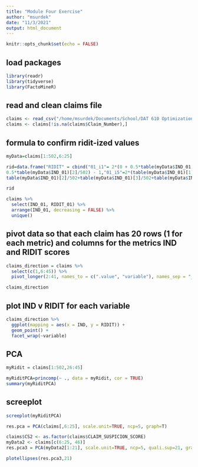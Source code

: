 ```yaml
---
title: "Module Four Exercise"
author: "msurdek"
date: "11/3/2021"
output: html_document
---
```


```r
knitr::opts_chunk$set(echo = FALSE)
```

## load packages

```r
library(readr)
library(tidyverse)
library(FactoMineR)
```

## read and clean claims file

```r
claims <- read_csv("/home/msurdek/Documents/School/DAT 610 Optimization & Risk Assessment/Assignments/Module Two Exercise/DAT 610 Auto Accident Personal Injury Claims-1.csv")
claims <- claims[!is.na(claims$Claim_Number),]
```

## formula to confirm ridit-ized values

```r
myData=claims[1:502,6:25]

rid=data.frame("RIDIT" = cbind("01_i1"= 2*(0 + 0.5*table(myData$IND_01)[1]/502) - 1,"O1_i2"=2*(table(myData$IND_01)[1]/502 + 
0.5*table(myData$IND_01)[2]/502) - 1,"01_i5"=2*(table(myData$IND_01)[1]/502 + 
table(myData$IND_01)[2]/502+table(myData$IND_01)[3]/502+table(myData$IND_01)[4]/502+0.5*table(myData$IND_01)[5]/502) - 1))

rid
```


```r
claims %>%
  select(IND_01, RIDIT_01) %>%
  arrange(IND_01, decreasing = FALSE) %>%
  unique()
```

## pivot data so that each claim has 20 rows (1 for each metric) and columns for the metrics IND and RIDIT scores
```r
claims_direction = claims %>%
  select(c(1,6:45)) %>%
  pivot_longer(2:41, names_to = c(".value", "variable"), names_sep = "_")

claims_direction
```

## plot IND v RIDIT for each variable
```r
claims_direction %>%
  ggplot(mapping = aes(x = IND, y = RIDIT)) +
  geom_point() +
  facet_wrap(~variable)
```
## PCA
```r
myRidit = claims[1:502,26:45]

myRiditPCA=princomp(~ ., data = myRidit, cor = TRUE)
summary(myRiditPCA)
```

## screeplot
```r
screeplot(myRiditPCA)
```


```r
res.pca = PCA(claims[,6:25], scale.unit=TRUE, ncp=5, graph=T)
```

```r
claims$CS2 <- as.factor(claims$CLAIM_SUSPICION_SCORE) 
myData2 <- claims[c(6:25, 46)]
res.pca3 = PCA(myData2[1:21], scale.unit=TRUE, ncp=5, quali.sup=21, graph=T) 
```

```r
plotellipses(res.pca3,21)
```
